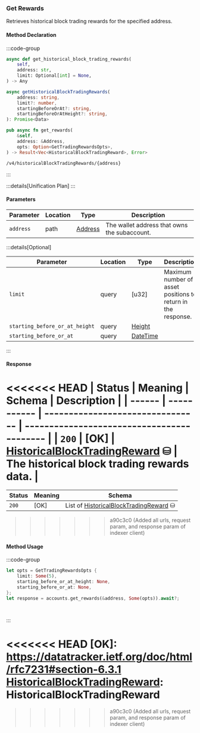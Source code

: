 ### Get Rewards

Retrieves historical block trading rewards for the specified address.

#### Method Declaration

:::code-group

```python [Python]
async def get_historical_block_trading_rewards(
    self,
    address: str,
    limit: Optional[int] = None,
) -> Any
```

```typescript [TypeScript]
async getHistoricalBlockTradingRewards(
    address: string,
    limit?: number,
    startingBeforeOrAt?: string,
    startingBeforeOrAtHeight?: string,
): Promise<Data>
```

```rust [Rust]
pub async fn get_rewards(
    &self,
    address: &Address,
    opts: Option<GetTradingRewardsOpts>,
) -> Result<Vec<HistoricalBlockTradingReward>, Error>
```

```url [API]
/v4/historicalBlockTradingRewards/{address}
```

:::

:::details[Unification Plan]
:::

#### Parameters

| Parameter           | Location | Type               | Description                                                           |
| ------------------- | -------- | ------------------ | --------------------------------------------------------------------- |
| `address`           | path    | [Address]          | The wallet address that owns the subaccount.                          |

:::details[Optional]

| Parameter                     | Location | Type                      | Description                                                  |
| ----------------------------- | -------- | ------------------------- | ------------------------------------------------------------ |
| `limit`                       | query    | [u32]                     | Maximum number of asset positions to return in the response. |
| `starting_before_or_at_height` | query | [Height] | |
| `starting_before_or_at` | query | [DateTime] | |

:::

#### Response

<<<<<<< HEAD
| Status | Meaning     | Schema                           | Description                                |
| ------ | ----------- | -------------------------------- | ------------------------------------------ |
| `200`  | [OK]        | [HistoricalBlockTradingReward] ⛁ | The historical block trading rewards data. |
=======
| Status | Meaning     | Schema                          |
| ------ | ----------- | ------------------------------- |
| `200`  | [OK]        | List of [HistoricalBlockTradingReward] ⛁ |
>>>>>>> a90c3c0 (Added all urls, request param, and response param of indexer client)

#### Method Usage

:::code-group

```rust [Rust]
let opts = GetTradingRewardsOpts {
    limit: Some(5),
    starting_before_or_at_height: None,
    starting_before_or_at: None,
};
let response = accounts.get_rewards(&address, Some(opts)).await?;
```

```python [Python]

```

```typescript [TypeScript]

```

:::

[Address]: /types/address
<<<<<<< HEAD
[OK]: https://datatracker.ietf.org/doc/html/rfc7231#section-6.3.1
[HistoricalBlockTradingReward]: HistoricalBlockTradingReward
=======
[Height]: /types/height
[DateTime]: /types/date_time
[HistoricalBlockTradingReward]: /types/historical_block_trading_reward
>>>>>>> a90c3c0 (Added all urls, request param, and response param of indexer client)

